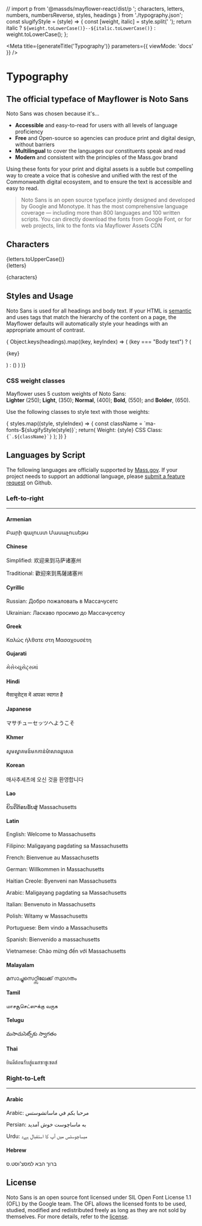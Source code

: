 // import p  from '@massds/mayflower-react/dist/p ';
  characters,
  letters,
  numbers,
  numbersReverse,
  styles,
  headings
} from './typography.json';
const slugifyStyle = (style) => {
  const [weight, italic] = style.split(' ');
  return italic ? `${weight.toLowerCase()}--${italic.toLowerCase()}` : weight.toLowerCase();
};

<Meta
  title={generateTitle('Typography')}
  parameters={{
    viewMode: 'docs'
  }}
/>

# Typography


## The official typeface of Mayflower is **Noto Sans**

Noto Sans was chosen because it's...
- **Accessible** and easy-to-read for users with all levels of language proficiency
- **Free** and Open-source so agencies can produce print and digital design, without barriers
- **Multilingual** to cover the languages our constituents speak and read
- **Modern** and consistent with the principles of the Mass.gov brand

Using these fonts for your print and digital assets is a subtle but compelling way to create a voice that is cohesive and unified with the rest of the Commonwealth digital ecosystem, and to ensure the text is accessible and easy to read.

> Noto Sans is an open source typeface jointly designed and developed by Google and Monotype. It has the most comprehensive language coverage — including more than 800 languages and 100 written scripts. You can directly download the fonts from Google Font, or for web projects, link to the fonts via Mayflower Assets CDN

## Characters

<div>
	<p className="font-specimen large">{letters.toUpperCase()}<br />{letters}</p>
  <p className="font-specimen">{characters}</p>
</div>

## Styles and Usage

Noto Sans is used for all headings and body text. If your HTML is [semantic](https://developer.mozilla.org/en-US/docs/Glossary/Semantics) and uses tags that match the hierarchy of the content on a page, the Mayflower defaults will automatically style your headings with an appropriate amount of contrast.

<div className="reset-vspace">
  { Object.keys(headings).map((key, keyIndex) => (
      (key === "Body text") ?
      (<p>{key}</p>) :
      (<Heading level={headings[key]} key={`element.key.${keyIndex}`} text={key} />)
    )
  )}
</div>

### CSS weight classes

<p>Mayflower uses 5 custom weights of Noto Sans: <br /><strong>Lighter</strong> (250); <strong>Light</strong>, (350); <strong>Normal</strong>, (400); <strong>Bold</strong>, (550); and <strong>Bolder</strong>, (650).</p>

<p>Use the following classes to style text with those weights:</p>

<div className="sb-grid">
  {
    styles.map((style, styleIndex) => {
      const className = `ma-fonts-${slugifyStyle(style)}`;
      return(
        <React.Fragment key={`style.block.${styleIndex}`}>
          <span><span>Weight: </span><span className={className}>{style}</span></span>
					<span>
							<span>CSS Class: </span>
		          <span className="markdown-body">
		            <code>{`.${className}`}</code>
		          </span>
					</span>
        </React.Fragment>
      );
    })
  }
</div>

## Languages by Script

The following languages are officially supported by [Mass.gov](https://www.mass.gov). If your project needs to support an addtional language, please [submit a feature request](https://github.com/massgov/mayflower/issues/new/choose) on Github.

<!--
@todo look into font rendering issues below.
The only fonts that are rendering with Noto are: Latin, Greek, Cyrillic, Khmer, Arabic and  Hebrew.
-->

### Left-to-right

---

#### Armenian

<!-- @todo investigate why Note font is not rendereing here -->
<p className="font-specimen" lang="hy">Բարի գալուստ Մասաչուսեթս</p>

#### Chinese

<!-- @todo investigate why Note font is not rendereing here -->
<div>
	<p lang="zh-Hans">Simplified: <span className="font-specimen">欢迎来到马萨诸塞州</span></p>
	<p lang="yue-Hant">Traditional: <span className="font-specimen">歡迎來到馬薩諸塞州</span></p>
</div>

#### Cyrillic

<div>
	<p lang="Cyrl">Russian: <span className="font-specimen">Добро пожаловать в Массачусетс</span></p>
	<p lang="uk">Ukrainian: <span className="font-specimen">Ласкаво просимо до Массачусетсу</span></p>
</div>

#### Greek

<p className="font-specimen" lang="gr">Καλώς ήλθατε στη Μασαχουσέτη</p>

#### Gujarati

<!-- @todo investigate why Note font is not rendereing here -->
<p className="font-specimen" lang="gu">મેસેચ્યુસેટ્સમાં</p>

#### Hindi

<!-- @todo investigate why Noto font is not rendereing here -->
<p className="font-specimen" lang="hi">मैसाचुसेट्स में आपका स्वागत है</p>

#### Japanese

<!-- @todo investigate why Note font is not rendereing here -->
<p className="font-specimen" lang="jp">マサチューセッツへようこそ</p>

#### Khmer

<p className="font-specimen" lang="km">សូមស្វាគមន៍មកកាន់ម៉ាសាឈូសេត</p>

#### Korean

<!-- @todo investigate why Note font is not rendereing here -->
<p className="font-specimen" lang="ko">매사추세츠에 오신 것을 환영합니다</p>

#### Lao

<!-- @todo investigate why Note font is not rendereing here -->
<p className="font-specimen" lang="lo">ຍິນດີຕ້ອນຮັບສູ່ Massachusetts</p>

#### Latin

<div>
	<p lang="Latn">English: <span className="font-specimen">Welcome to Massachusetts</span></p>
	<p lang="tl">Filipino: <span className="font-specimen">Maligayang pagdating sa Massachusetts</span></p>
	<p lang="fr">French: <span className="font-specimen">Bienvenue au Massachusetts</span></p>
	<p lang="de">German: <span className="font-specimen">Willkommen in Massachusetts</span></p>
	<p lang="hr">Haitian Creole: <span className="font-specimen">Byenveni nan Massachusetts</span></p>
	<p lang="tl">Arabic: <span className="font-specimen">Maligayang pagdating sa Massachusetts</span></p>
	<p lang="it">Italian: <span className="font-specimen">Benvenuto in Massachusetts</span></p>
	<p lang="pl">Polish: <span className="font-specimen">Witamy w Massachusetts</span></p>
	<p lang="pt">Portuguese: <span className="font-specimen">Bem vindo a Massachusetts</span></p>
	<p lang="es">Spanish: <span className="font-specimen">Bienvenido a massachusetts</span></p>
	<p lang="vi">Vietnamese: <span className="font-specimen">Chào mừng đến với Massachusetts</span></p>
</div>

#### Malayalam

<!-- @todo investigate why Note font is not rendereing here -->
<p className="font-specimen" lang="ml">മസാച്ചുസെറ്റ്സിലേക്ക് സ്വാഗതം</p>

#### Tamil

<p className="font-specimen" lang="ta">மாசசூசெட்ஸுக்கு வருக</p>

#### Telugu

<p className="font-specimen" lang="te">మసాచుసెట్స్‌కు స్వాగతం</p>

#### Thai

<p className="font-specimen" lang="Thai">ยินดีต้อนรับสู่แมสซาชูเซตส์</p>

### Right-to-Left

---

#### Arabic

<div>
	<p lang="Arab">Arabic: <span className="font-specimen">مرحبا بكم في ماساتشوستس</span></p>
	<p lang="fa">Persian: <span className="font-specimen">به ماساچوست خوش آمدید</span></p>
	<p lang="ur">Urdu: <span className="font-specimen">میساچوسٹس میں آپ کا استقبال ہےد</span></p>
</div>

#### Hebrew

<p className="font-specimen" lang="Hebr">ברוך הבא למסצ'וסט.ס</p>

## License

Noto Sans is an open source font licensed under SIL Open Font License 1.1 (OFL) by the Google team. The OFL allows the licensed fonts to be used, studied, modified and redistributed freely as long as they are not sold by themselves. For more details, refer to the [license](https://github.com/googlefonts/noto-fonts/blob/master/LICENSE).
